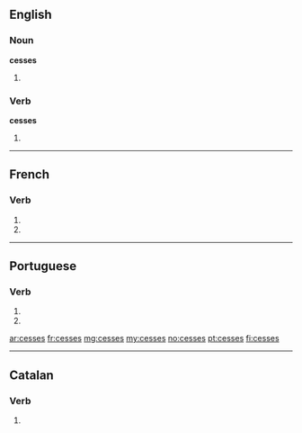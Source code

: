 {{also|cessés}}
==English==

===Noun===
'''cesses'''

# {{plural of|cess}}

===Verb===
'''cesses'''

# {{third person singular of|cess}}

----

==French==

===Verb===
{{fr-verb-form}}

# {{form of|[[second-person|Second-person]] [[singular]] [[present indicative]]|cesser|lang=fr}}
# {{form of|Second-person singular [[present subjunctive]]|cesser|lang=fr}}

----

==Portuguese==

===Verb===
{{pt-verb form}}

# {{pt-verb form of|[[cessar]]|ar|subjunctive|present|singular|second}}
# {{pt-verb form of|[[cessar]]|ar|imperative|negative|singular|second}}

[[ar:cesses]]
[[fr:cesses]]
[[mg:cesses]]
[[my:cesses]]
[[no:cesses]]
[[pt:cesses]]
[[fi:cesses]]

----
==Catalan==
===Verb===
{{infl form|ca|verb}}

# {{ca-verb form of|p=2|n=sg|t=pres|m=ind|cessar}}
{{rfc-auto}}